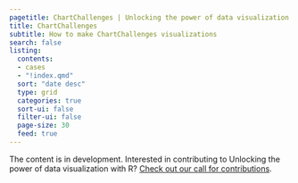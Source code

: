 ```yaml
---
pagetitle: ChartChallenges | Unlocking the power of data visualization with R
title: ChartChallenges
subtitle: How to make ChartChallenges visualizations
search: false
listing:
  contents: 
  - cases
  - "!index.qmd"
  sort: "date desc"
  type: grid
  categories: true
  sort-ui: false
  filter-ui: false
  page-size: 30
  feed: true
---
```

The content is in development. Interested in contributing to Unlocking the power of data visualization with R? [Check out our call for contributions](/contributor-docs/call-for-contributions.qmd).
